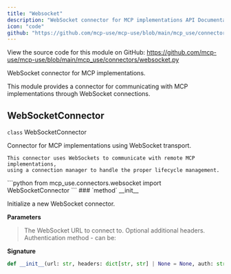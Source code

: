 ```yaml
---
title: "Websocket"
description: "WebSocket connector for MCP implementations API Documentation"
icon: "code"
github: "https://github.com/mcp-use/mcp-use/blob/main/mcp_use/connectors/websocket.py"
---
```



<Callout type="info" title="Source Code">
View the source code for this module on GitHub: <a href='https://github.com/mcp-use/mcp-use/blob/main/mcp_use/connectors/websocket.py' target='_blank' rel='noopener noreferrer'>https://github.com/mcp-use/mcp-use/blob/main/mcp_use/connectors/websocket.py</a>
</Callout>

WebSocket connector for MCP implementations.

This module provides a connector for communicating with MCP implementations
through WebSocket connections.

## WebSocketConnector

<div>
<RandomGradientBackground className="rounded-lg p-4 w-full h-full rounded-full">
<div className="text-black">
<div className="text-black font-bold text-xl mb-2 mt-8"><code className="!text-black">class</code> WebSocketConnector</div>

Connector for MCP implementations using WebSocket transport.

    This connector uses WebSockets to communicate with remote MCP implementations,
    using a connection manager to handle the proper lifecycle management.

</div>
</RandomGradientBackground>
```python
from mcp_use.connectors.websocket import WebSocketConnector
```

<Card type="info">
### `method` __init__

Initialize a new WebSocket connector.


**Parameters**
><ParamField body="url" type="str" required="True" >   The WebSocket URL to connect to. </ParamField>
><ParamField body="headers" type="dict[str, str] | None" default="None" >   Optional additional headers. </ParamField>
><ParamField body="auth" type="str | dict[str, typing.Any] | httpx.Auth | None" default="None" >   Authentication method - can be: </ParamField>

**Signature**
```python wrap
def __init__(url: str, headers: dict[str, str] | None = None, auth: str | dict[str, typing.Any] | httpx.Auth | None = None):
```

</Card>
</div>
